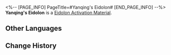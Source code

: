 <%-- [PAGE_INFO]
PageTitle=#Yanqing's Eidolon#
[END_PAGE_INFO] --%>
{{Item Infobox
|id          = 11209
|image       = Item Yanqing's Eidolon.png
|type        = Eidolon Activation Material
|invCategory = 
|rarity      = 5
|effect      = 
|description = Material for raising Yanqing's Eidolon Level.
}}
'''Yanqing's Eidolon''' is a [[Eidolon Activation Material]].

==Other Languages==
{{Other Languages
|en   = Yanqing's Eidolon
|zhs  = 【彦卿】的星魂
|zht  = 【彥卿】的星魂
|ja   = 「彦卿」の星魂
|ko   = [연경]의 성혼
|es   = Eidolon de Yanqing
|fr   = Eidolon de Yanqing
|ru   = Эйдолон Яньцина
|th   = Eidolon ของ Yanqing
|vi   = Tinh Hồn Của Yanqing
|de   = Yanqings Eidolon
|id   = Yanqing's Eidolon
|pt   = Eidolon de Yanqing
}}

==Change History==
{{Change History|1.0}}